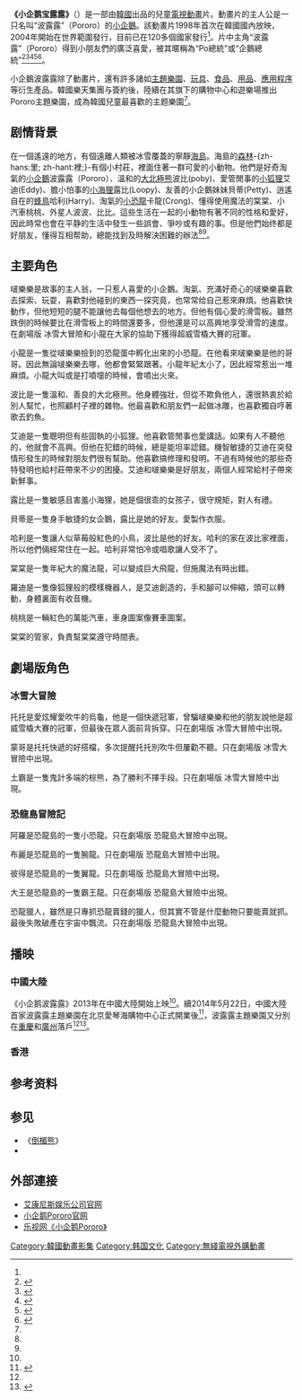 {{NoteTA
|1=zh-cn:小企鹅宝露露;zh-hk:冰鎮企鵝仔;zh-tw:淘氣小企鵝
|2=zh-cn:波露露;zh-hk:波露露
|3=zh-cn:波比;zh-hk:波比
|4=zh-cn:可龍;zh-hk:可龍
|5=zh-cn:佩緹;zh-hk:佩緹
|6=zh-cn:哈利;zh-hk:哈利
}}
{{Infobox television
| Italic title         = no
| show_name            = 小企鹅宝露露
| eng_name             = Pororo the Little Penguin
| image                = [[File:Pororo_the_Little_Penguin.jpg|frameless]]
| caption              = 小企鹅宝露露
| show_name_2          = 
| genre                = [[儿童|儿童]]
| creator              = 崔中日<ref name=jz>{{cite web  |url =http://www.jejuchina.net/news/articleView.html?idxno=339  |title =走向世界的小企鵝波露露  |publisher =濟州周刊  |date =2015-04-07  |access-date =2015-04-17  |archive-date =2018-09-29  |archive-url =https://web.archive.org/web/20180929092451/http://www.jejuchina.net/news/articleView.html?idxno=339  |dead-url =no  }}</ref>
| developer            = 
| writer               = 
| director             =
| creative_director    = 
| presenter            = 
| starring             = 
| judges               = 
| voices               = 
| narrated             = 
| theme_music_composer = [[布鲁斯·鲍顿|布鲁斯·鲍顿]]
| opentheme            = 
| endtheme             = 
| composer             = [[布鲁斯·鲍顿|布鲁斯·鲍顿]]
| country              = {{KOR}}
| language             = 韩语、英语、中文、俄語、西班牙語、越南語、泰語、印尼語、日語、土耳其語、葡萄牙語、阿拉伯語
| num_seasons          = 6
| num_episodes         = 52（1-3季）<br>26（第4季-至今）
| list_episodes        = 
| executive_producer   = Michael Loman<br>Arlene Sherman
| producer             = Lisa Ferrasan<br>Mickey Lawrence
| editor               = Mark Zaslove
| location             = 
| cinematography       = 
| camera               = 
| runtime              = 每集5分钟（1-3季）<br>每集11分钟（第4季-至今）
| company              = {{ubl|Ocon Animation Studios|{{link-en|艾康尼斯娱乐公司|Iconix Entertainment}}}}
| distributor          = 
| channel              = [[韓國教育放送公社|EBS]]<br>{{link-en|DramaFever}} 
| picture_format       = 
| audio_format         = 
| first_run            = 
| first_aired          = {{Start date|2003|11|27}}
| last_aired           = 
| preceded_by          = 
| followed_by          = 
| related              = 
| website              = https://web.archive.org/web/20051207044849/http://www.pororo.net/en/
| website_title        = 小企鹅波露露官網
| production_website   = http://www.iconix.co.kr/iconix/eng/index.php
}}
'''《小企鹅宝露露》'''（{{Lang-ko|뽀롱뽀롱뽀로로}}）是一部由[[韓國|韓國]]{{link-en|艾康尼斯娛樂公司|Iconix Entertainment}}出品的兒童[[電視動畫|電視動畫]]片。動畫片的主人公是一只名叫“波露露”（Pororo）的[[企鵝|小企鵝]]。該動畫片1998年首次在韓國國內放映，2004年開始在世界範圍發行，目前已在120多個國家發行<ref name=jz/>。片中主角“波露露”（Pororo）得到小朋友們的廣泛喜愛，被其暱稱為“Po總統”或“企鵝總統”<ref name=po>{{cite web  |url =http://www.ycwb.com/ePaper/ycwb/html/2015-02/12/content_649798.htm?div=-1  |2 =title韓國小朋友最愛“Po總統”登錄廣州  |publisher =羊城晚報  |date =2015-02-12  |deadurl =yes  |archiveurl =https://web.archive.org/web/20150417172816/http://www.ycwb.com/ePaper/ycwb/html/2015-02/12/content_649798.htm?div=-1  |archivedate =2015-04-17  |title =存档副本  |access-date =2015-04-17  }}</ref><ref name=jh>{{cite web  |url =http://www.bookmedia.cn/about.asp?id=151  |title =大總統“Po”來啦！  |publisher =京華書媒  |accessdate =2015-04-17  |deadurl =yes  |archiveurl =https://web.archive.org/web/20150417175008/http://www.bookmedia.cn/about.asp?id=151  |archivedate =2015-04-17  }}</ref><ref>{{cite web|url=http://lifestyle.omy.sg/Lifestyle/Arts/Out-of-the-Box/story20150213-325305|title=韓國動漫走上國際舞台|publisher=聯合早報|date=2015-02-13|deadurl=yes|archiveurl=https://web.archive.org/web/20150417174910/http://lifestyle.omy.sg/Lifestyle/Arts/Out-of-the-Box/story20150213-325305|archivedate=2015-04-17|access-date=2015-04-17}}</ref><ref>{{cite web  |url =http://www.chinadaily.com.cn/hqpl/gjsp/2012-05-31/content_6059411.html  |title =孩子們的“企鵝總統”  |publisher =人民日報  |date =2012-05-31  |access-date =2015-04-20  |archive-url =https://web.archive.org/web/20150427143138/http://www.chinadaily.com.cn/hqpl/gjsp/2012-05-31/content_6059411.html  |archive-date =2015-04-27  |dead-url =yes  }}</ref><ref name=sopu>{{cite web  |url =http://www.soupu.com/news/600043  |title =韓國兒童世界里的企鵝總統——Pororo  |publisher =搜鋪資訊  |date =2014-09-02  |access-date =2015-04-17  |archive-date =2019-07-30  |archive-url =https://web.archive.org/web/20190730224936/http://www.soupu.com/news/600043  |dead-url =no  }}</ref>。

小企鵝波露露除了動畫片，還有許多諸如[[主題樂園|主題樂園]]、[[玩具|玩具]]、[[食品|食品]]、[[用品|用品]]、[[應用程序|應用程序]]等衍生產品。韓國樂天集團与{{link-en|艾康尼斯娛樂公司|Iconix Entertainment}}簽約後，陸續在其旗下的購物中心和遊樂場推出Pororo主題樂園，成為韓國兒童最喜歡的主题樂園<ref name=sopu />。

==剧情背景 ==
在一個遙遠的地方，有個遠離人類被冰雪覆蓋的寧靜[[海島|海島]]。海島的[[森林|森林]]-{zh-hans:里; zh-hant:裡;}-有個小村莊，裡面住著一群可愛的小動物。他們是好奇淘氣的[[企鵝|小企鵝]]波露露（Pororo）、溫和的[[北極熊|大北極熊]]波比(poby)、愛管閒事的[[狐狸|小狐狸]]艾迪(Eddy)、膽小怕事的[[海狸|小海狸]]露比(Loopy)、友善的小企鵝妹妹貝蒂(Petty)、逍遙自在的[[蜂鳥|蜂鳥]]哈利(Harry)、淘氣的[[恐龍|小恐龍]]卡龍(Crong)、懂得使用魔法的棠棠、小汽車桃桃、外星人波波、比比。這些生活在一起的小動物有著不同的性格和愛好，因此時常也會在平静的生活中發生一些誤會、爭吵或有趣的事。但是他們始终都是好朋友，懂得互相帮助，總能找到及時解決困難的辦法<ref name=jz/><ref name=jh/>。

== 主要角色 ==
; {{nihongo|啵樂樂|Pororo||配音：[[黃玉娟|黃玉娟]]（香港）；[[陶敏嫻|陶敏嫻]]／[[連婉鈞|連婉鈞]](劇場版)（台灣）}}
啵樂樂是故事的主人翁，一只惹人喜愛的小企鵝。淘氣、充滿好奇心的啵樂樂喜歡去探索、玩耍，喜歡對他碰到的東西一探究竟，也常常给自己惹來麻煩。他喜歡快動作，但他短短的腿不能讓他去每個他想去的地方。但他有個心愛的滑雪板。雖然跌倒的時候要比在滑雪板上的時間還要多，但他還是可以高興地享受滑雪的速度。在劇場版 冰雪大冒險和小龍在大家的協助下獲得超威雪橇大賽的冠軍。

; {{nihongo|卡龍(小龍)|Crong||配音：[[林丹鳳|林丹鳳]]（香港）；[[詹雅菁|詹雅菁]](第五季)／[[劉如蘋|劉如蘋]](劇場版)（台灣）}}
小龍是一隻從啵樂樂撿到的恐龍蛋中孵化出來的小恐龍。在他看來啵樂樂是他的哥哥。因此無論啵樂樂去哪，他都會緊緊跟著。小龍年紀太小了，因此經常惹出一堆麻煩。小龍大叫或是打噴嚏的時候，會噴出火來。

; {{nihongo|龐比(波比)|Poby||配音：[[李錦綸_(配音員)|李錦綸]]（香港）；[[官志宏|官志宏]]／[[孟慶府|孟慶府]](劇場版)（台灣）}}
波比是一隻溫和、善良的大北極熊。他身體強壯，但從不欺負他人，還很熱衷於給別人幫忙，也照顧村子裡的雜物。他最喜歡和朋友們一起做冰雕，也喜歡獨自哼著歌去釣魚。

; {{nihongo|艾迪|Eddy||配音：[[蔡惠萍|蔡惠萍]]（香港）；[[馮美麗|馮美麗]]→[[何志威|何志威]](第五季)／[[歐祖豪|歐祖豪]](劇場版)（台灣）}}
艾迪是一隻聰明但有些固執的小狐狸。他喜歡管閒事也愛講話。如果有人不聽他的，他就會不高興。但他在犯錯的時候，總是能坦率認錯。機智敏捷的艾迪在突發情形發生的時候對朋友們很有幫助。他喜歡搞修理和發明。不過有時候他的那些奇特發明也給村莊帶來不少的困擾。艾迪和啵樂樂是好朋友，兩個人經常給村子帶來新鮮事。

; {{nihongo|露比|Loopy||配音：[[何璐怡|何璐怡]]（香港）；[[馮嘉德|馮嘉德]]→[[林美秀_(配音員)|林美秀]](第五季)／[[王貞令|王貞令]]→[[李昀晴|李昀晴]](劇場版)（台灣）}}
露比是一隻敏感且害羞小海狸，她是個很乖的女孩子，很守規矩，對人有禮。

; {{nihongo|貝蒂|Petty||配音：[[林元春|林元春]]（香港）；[[王瑞芹|王瑞芹]]→[[詹雅菁|詹雅菁]](第五季)／[[徐瑀甄|徐瑀甄]](劇場版)（台灣）}}
貝蒂是一隻身手敏捷的女企鵝，露比是她的好友。愛製作衣服。

; {{nihongo|夏利(哈利)|Harry||配音：[[張頌欣|張頌欣]]（香港）；[[馮嘉德|馮嘉德]]／[[劉如蘋|劉如蘋]](劇場版)（台灣）}}
哈利是一隻讓人似草莓般紅色的小鳥，波比是他的好友。哈利的家在波比家裡面，所以他們倆經常住在一起。哈利非常怕冷或唱歌讓人受不了。

; {{nihongo|棠棠(咚咚)|Tong Tong||配音：[[巫哲棋|巫哲棋]]（香港）；[[官志宏|官志宏]](第五季)（台灣）}}
棠棠是一隻年紀大的魔法龍，可以變成巨大飛龍，但施魔法有時出錯。

; {{nihongo|羅迪|Rody||配音：[[官志宏|官志宏]](第五季)（台灣）}}
羅迪是一隻像狐狸般的模樣機器人，是艾迪創造的，手和腳可以伸縮，頭可以轉動，身體裏面有收音機。

; {{nihongo|桃桃(嘟嘟)|Tu Tu||配音：[[魏惠娥|魏惠娥]]（香港）；[[林美秀_(配音員)|林美秀]](第五季)（台灣）}}
桃桃是一輛紅色的萬能汽車，車身圖案像賽車圖案。

; {{nihongo|時鐘(大鐘)|||配音：[[陳卓智|陳卓智]]（香港）；[[何志威|何志威]](第五季)（台灣）}}
棠棠的管家，負責幫棠棠遵守時間表。

==劇場版角色==

=== 冰雪大冒險 ===
; {{nihongo|托托|||配音：[[陳彥鈞|陳彥鈞]]（台灣）}}
托托是愛炫耀愛吹牛的烏龜，他是一個快遞冠軍，曾騙啵樂樂和他的朋友說他是超威雪橇大賽的冠軍，但最後在眾人面前背拆穿。只在劇場版 冰雪大冒險中出現。

; {{nihongo|蒙哥|||配音：[[魏德|魏德]]（台灣）}}
蒙哥是托托快遞的好搭檔，多次提醒托托別吹牛但屢勸不聽。只在劇場版 冰雪大冒險中出現。

; {{nihongo|土霸|||配音：待查（台灣）}}
土霸是一隻鬼計多端的棕熊，為了勝利不擇手段。只在劇場版 冰雪大冒險中出現。

=== 恐龍島冒險記 ===

; {{nihongo|阿羅|||配音：[[徐瑀甄|徐瑀甄]]（台灣）}}
阿羅是恐龍島的一隻小恐龍。只在劇場版 恐龍島大冒險中出現。

; {{nihongo|布莉|||配音：[[李昀晴|李昀晴]]（台灣）}}
布麗是恐龍島的一隻腕龍。只在劇場版 恐龍島大冒險中出現。

; {{nihongo|彼得|||配音：[[歐祖豪|歐祖豪]]（台灣）}}
彼得是恐龍島的一隻翼龍。只在劇場版 恐龍島大冒險中出現。

; {{nihongo|大王|||配音：[[陳彥鈞|陳彥鈞]]（台灣）}}
大王是恐龍島的一隻霸王龍。只在劇場版 恐龍島大冒險中出現。

; {{nihongo|歪先生|||配音：[[陳彥鈞|陳彥鈞]]（台灣）}}
恐龍獵人，雖然是只專抓恐龍賣錢的獵人，但其實不管是什麼動物只要能賣就抓。最後失敗破產在宇宙中飄流。只在劇場版 恐龍島大冒險中出現。

== 播映 ==
 
=== 中國大陸 ===
《小企鹅波露露》2013年在中國大陸開始上映<ref name="jh" />。續2014年5月22日，中國大陸首家波露露主題樂園在北京愛琴海購物中心正式開業後<ref>{{cite web |url=http://www.cccnews.com.cn/2014/0526/50847.shtml |title=國内首家Pororo卡通主題樂園正式開業 |publisher=中國動漫產業網 |date=2014-05-26 |access-date=2015-04-17 |archive-date=2016-09-24 |archive-url=https://web.archive.org/web/20160924231803/http://www.cccnews.com.cn/2014/0526/50847.shtml |dead-url=yes }}</ref>，波露露主題樂園又分別在[[重慶|重慶]]和[[廣州|廣州]]落戶<ref name="po" /><ref>{{cite web  |url =http://news.ycwb.com/2015-01/29/content_8784070.htm  |title =華南區首家韓國PORORO兒童主題樂園入駐富力海珠城  |publisher =金羊網  |date =2015-01-29  |access-date =2015-04-17  |archive-url =https://web.archive.org/web/20150418075345/http://news.ycwb.com/2015-01/29/content_8784070.htm  |archive-date =2015-04-18  |dead-url =yes  }}</ref>。
=== 香港 ===
{{電視節目的變遷
|電視台= {{flagicon|HKG}} [[翡翠台|翡翠台]]
|播放檔次= 星期六 10:45-11:15 節目<br/>1月28日、4月15日停播
|節目名稱= 冰鎮企鵝仔<br/>重播<br/>第4輯，第25－26、1－4集<br/>（2017年1月7日－1月21日）<hr/>冰鎮企鵝仔(V)<br>第5輯<br>（2017年2月1日－5月7日）
|上一節目= [[喜羊羊與灰太狼|喜羊羊與灰太狼之開心方程式]]<br/>第1－26集
|下一節目= [[布公仔遊樂團|布公仔遊樂團]]<br/>第1－18集
|2電視台= {{flagicon|HKG}} [[翡翠台|翡翠台]]
|2播放檔次= 星期六 10:15-10:45 節目<br/>12月23日停播
|2節目名稱= 冰鎮企鵝仔<br/>第6輯<br>（2017年1月2日－2018年12月30日）
|2上一節目= [[樂高|Lego]]特約：[[樂高未來騎士團|帝國騎士]]<br/>第4季
|2下一節目= [[彩虹小馬：友情就是魔法|小馬寶莉]]<br/>第7季
|3電視台= {{flagicon|HKG}} [[翡翠台|翡翠台]]
|3播放檔次= 星期日 10:30-11:00 節目
|3節目名稱= 冰鎮企鵝仔<br/>第5輯第1－2、9－26集，重播<br/>（2018年5月9日－7月9日）
|3上一節目= [[FAIRY_TAIL魔導少年V|FAIRY TAIL魔導少年V]]
|3下一節目= [[咕嚕咕嚕魔法陣|咕嚕咕嚕魔法陣]]<br/>第3季
|4電視台= {{flagicon|HKG}} [[翡翠台|翡翠台]]
|4播放檔次= 星期六 10:15-10:45 節目
|4節目名稱= 冰鎮企鵝仔<br/>第6輯，重播<br/>↓<br/>第5輯第3－8集，重播<br/>（2019年3月16日－6月29日）</small><hr/>冰鎮企鵝仔<br/>重製版，第1輯<br/><small>第1－12集</small><br/>（2019年7月6日－7月20日）
|4上一節目= [[彩虹小馬_(2010年電視劇)|小馬寶莉]]<br/>第8季
|4下一節目= 小馬寶莉<br/>第9季
|5電視台= {{flagicon|HKG}} [[翡翠台|翡翠台]]
|5播放檔次= 星期六、日 17:00-17:30 節目
|5節目名稱= 冰鎮企鵝仔<br/>重製版，第1輯<br/><small>第13－52集</small><br/>↓<br/><small>第1－4集</small><br/>重播<br/>（2019年12月8日－2020年1月12日）
|5上一節目= BB動物來了<br><small>（第26－28集）<br>（17:00-17:20）</small><br>動物講咩話?<br><small>（第51－53集）<br>（17:20-17:30）</small><br/>【動畫時段取消】
|5下一節目= 星期六<br>[[精算小魔女|精算小魔女]]<hr/>星期日<br>體‧真啲<br/>【動畫時段取消】
|6電視台= {{flagicon|HKG}} [[翡翠台|翡翠台]]
|6播放檔次= 星期日 09:30-10:00 節目
|6節目名稱= 冰鎮企鵝仔<br/>第6輯，第1－8集<br/>重播<br/>（2020年2月9日－3月1日）
|6上一節目= [[快盜戰隊魯邦連者VS警察戰隊巡邏連者|快盜戰隊VS警察戰隊]]
|6下一節目= [[騎士龍戰隊龍裝者|騎士龍戰隊]]
|7節目名稱= 冰鎮企鵝仔<br>（2021年2月14日－2月28日）
|7上一節目= [[騎士龍戰隊龍裝者|騎士龍戰隊]]
|7下一節目= [[魔進戰隊煌輝者|魔進戰隊]]
|8電視台= {{flagicon|HKG}} [[翡翠台|翡翠台]]
|8播放檔次= 星期日 10:00-10:30 節目
|8節目名稱= 冰鎮企鵝仔<br/>第6輯第9－12集，重播<br/>（2020年3月8日－3月15日）
|8上一節目= [[學園奶爸|湊B同學仔]]
|8下一節目= [[旋風忍者|旋風忍者]]
}}
{{電視節目的變遷
|電視台= {{flagicon|HKG}} [[兒童台|兒童台]]
|播放檔次= 星期日 06:30－07:00 節目
|節目名稱= 冰鎮企鵝仔<br>（2021年7月4日－9月26日）
|上一節目= 頻道啟播
|下一節目= 冰鎮企鵝仔（重製版）
|2電視台= {{flagicon|HKG}} [[Hands_Up_Channel|Hands Up Channel]]
|2播放檔次= 星期日 06:30－07:00 節目
|2節目名稱= 冰鎮企鵝仔（重製版）<br>（2021年10月3日－12月26日）
|2上一節目= 冰鎮企鵝仔
|2下一節目= [[寶石寵物_魔法變身|寶石寵物VII]]
}}

== 参考资料 ==
{{reflist}}

==参见==
{{portal box|大韓民國|動漫}}
*《[[倒楣熊|倒楣熊]]》
*{{link-en|韩国动漫|Korean animation}}

== 外部連接 ==
* [http://www.iconix.co.kr/iconix/eng/index.php  艾康尼斯娱乐公司官网] {{Wayback|url=http://www.iconix.co.kr/iconix/eng/index.php |date=20201115022216 }} 
* [https://web.archive.org/web/20150312154131/http://www.pororo.net/  小企鹅Pororo官网]
* [https://web.archive.org/web/20150417174238/http://www.letv.com/comic/46601.html 乐视网《小企鹅Pororo》]

[[Category:韓國動畫影集|Category:韓國動畫影集]]
[[Category:韩国文化|Category:韩国文化]]
[[Category:無綫電視外購動畫|Category:無綫電視外購動畫]]